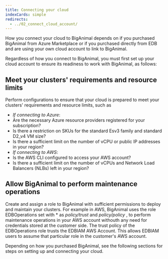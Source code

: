 ```yaml
---
title: Connecting your cloud
indexCards: simple
redirects:
  - ../02_connect_cloud_account/
---
```


How you connect your cloud to BigAnimal depends on if you purchased BigAnimal from Azure Marketplace or if you purchased directly from EDB and are using your own cloud account to link to BigAnimal. 

Regardless of how you connect to BigAnimal, you must first set up your cloud account to ensure its readiness to work with BigAnimal, as follows: 

## Meet your clusters' requirements and resource limits
   
Perform configurations to ensure that your cloud is prepared to meet your clusters' requirements and resource limits, such as
-   *If connecting to Azure*:
 -   Are the necessary Azure resource providers registered for your subscription?
 -   Is there a restriction on SKUs for the standard Esv3 family and standard D2_v4 VM size?
 -   Is there a sufficient limit on the number of vCPU or public IP addresses in your region?
-   *If connecting to AWS*:
 -   Is the AWS CLI configured to access your AWS account?
 -   Is there a sufficient limit on the number of vCPUs and Network Load Balancers (NLBs) left in your region?

## Allow BigAnimal to perform maintenance operations
 
Create and assign a role to BigAnimal with sufficient permissions to deploy and maintain your clusters. For example in AWS, BigAnimal uses the role EDBOperations set with * as *policy/trust* and *policy/policy* , to perform maintenance operations in your AWS account withouth any need for credentials stored at the customer side. The trust policy of the EDBOperations role trusts the EDBIAM AWS Account. This allows EDBIAM users to assume that particular role in the customer's AWS account.

Depending on how you purchased BigAnimal, see the following sections for steps on setting up and connecting your cloud.
